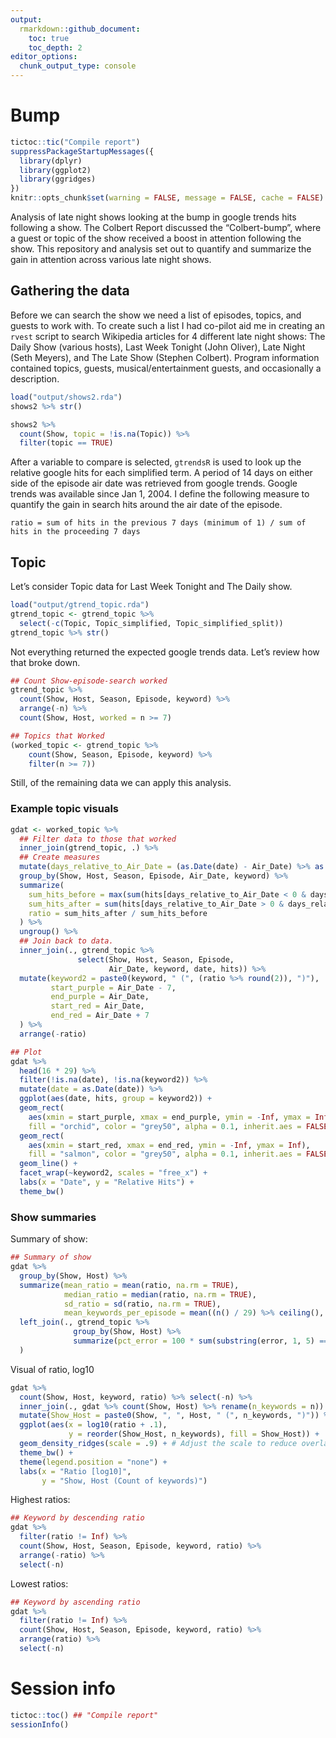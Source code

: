 ```yaml
---
output: 
  rmarkdown::github_document:
    toc: true
    toc_depth: 2
editor_options: 
  chunk_output_type: console
---
```

# Bump

```r
tictoc::tic("Compile report")
suppressPackageStartupMessages({
  library(dplyr)
  library(ggplot2)
  library(ggridges)
})
knitr::opts_chunk$set(warning = FALSE, message = FALSE, cache = FALSE)
```



Analysis of late night shows looking at the bump in google trends hits following a show. The Colbert Report discussed the "Colbert-bump", where a guest or topic of the show received a boost in attention following the show. This repository and analysis set out to quantify and summarize the gain in attention across various late night shows.

## Gathering the data

Before we can search the show we need a list of episodes, topics, and guests to work with. To create such a list I had co-pilot aid me in creating an `rvest` script to search Wikipedia articles for 4 different late night shows: The Daily Show (various hosts), Last Week Tonight (John Oliver), Late Night (Seth Meyers), and The Late Show (Stephen Colbert). Program information contained topics, guests, musical/entertainment guests, and occasionally a description.

```r
load("output/shows2.rda")
shows2 %>% str()

shows2 %>%
  count(Show, topic = !is.na(Topic)) %>%
  filter(topic == TRUE)
```

After a variable to compare is selected, `gtrendsR` is used to look up the relative google hits for each simplified term. A period of 14 days on either side of the episode air date was retrieved from google trends. Google trends was available since Jan 1, 2004. I define the following measure to quantify the gain in search hits around the air date of the episode.

```
ratio = sum of hits in the previous 7 days (minimum of 1) / sum of hits in the proceeding 7 days
```

## Topic

Let's consider Topic data for Last Week Tonight and The Daily show.

```r
load("output/gtrend_topic.rda")
gtrend_topic <- gtrend_topic %>%
  select(-c(Topic, Topic_simplified, Topic_simplified_split))
gtrend_topic %>% str()
```

Not everything returned the expected google trends data. Let's review how that broke down.

```r
## Count Show-episode-search worked
gtrend_topic %>%
  count(Show, Host, Season, Episode, keyword) %>%
  arrange(-n) %>%
  count(Show, Host, worked = n >= 7)

## Topics that Worked
(worked_topic <- gtrend_topic %>%
    count(Show, Season, Episode, keyword) %>%
    filter(n >= 7))
```

Still, of the remaining data we can apply this analysis.

### Example topic visuals

```r
gdat <- worked_topic %>%
  ## Filter data to those that worked
  inner_join(gtrend_topic, .) %>%
  ## Create measures
  mutate(days_relative_to_Air_Date = (as.Date(date) - Air_Date) %>% as.numeric()) %>%
  group_by(Show, Host, Season, Episode, Air_Date, keyword) %>%
  summarize(
    sum_hits_before = max(sum(hits[days_relative_to_Air_Date < 0 & days_relative_to_Air_Date >= -7], na.rm = TRUE), 1),
    sum_hits_after = sum(hits[days_relative_to_Air_Date > 0 & days_relative_to_Air_Date <= 7], na.rm = TRUE),
    ratio = sum_hits_after / sum_hits_before
  ) %>%
  ungroup() %>%
  ## Join back to data.
  inner_join(., gtrend_topic %>%
               select(Show, Host, Season, Episode,
                      Air_Date, keyword, date, hits)) %>%
  mutate(keyword2 = paste0(keyword, " (", (ratio %>% round(2)), ")"),
         start_purple = Air_Date - 7,
         end_purple = Air_Date,
         start_red = Air_Date,
         end_red = Air_Date + 7
  ) %>%
  arrange(-ratio)

## Plot
gdat %>%
  head(16 * 29) %>%
  filter(!is.na(date), !is.na(keyword2)) %>%
  mutate(date = as.Date(date)) %>%
  ggplot(aes(date, hits, group = keyword2)) +
  geom_rect(
    aes(xmin = start_purple, xmax = end_purple, ymin = -Inf, ymax = Inf),
    fill = "orchid", color = "grey50", alpha = 0.1, inherit.aes = FALSE) +
  geom_rect(
    aes(xmin = start_red, xmax = end_red, ymin = -Inf, ymax = Inf),
    fill = "salmon", color = "grey50", alpha = 0.1, inherit.aes = FALSE) +
  geom_line() +
  facet_wrap(~keyword2, scales = "free_x") +
  labs(x = "Date", y = "Relative Hits") +
  theme_bw()
```

### Show summaries

Summary of show:

```r
## Summary of show
gdat %>%
  group_by(Show, Host) %>%
  summarize(mean_ratio = mean(ratio, na.rm = TRUE),
            median_ratio = median(ratio, na.rm = TRUE),
            sd_ratio = sd(ratio, na.rm = TRUE),
            mean_keywords_per_episode = mean((n() / 29) %>% ceiling(), na.rm = TRUE) / n_distinct(Episode)) %>%
  left_join(., gtrend_topic %>%
              group_by(Show, Host) %>%
              summarize(pct_error = 100 * sum(substring(error, 1, 5) == "Error", na.rm = TRUE) / n())
  )
```

Visual of ratio, log10

```r
gdat %>%
  count(Show, Host, keyword, ratio) %>% select(-n) %>%
  inner_join(., gdat %>% count(Show, Host) %>% rename(n_keywords = n)) %>%
  mutate(Show_Host = paste0(Show, ", ", Host, " (", n_keywords, ")")) %>%
  ggplot(aes(x = log10(ratio + .1), 
             y = reorder(Show_Host, n_keywords), fill = Show_Host)) +
  geom_density_ridges(scale = .9) + # Adjust the scale to reduce overlap
  theme_bw() +
  theme(legend.position = "none") +
  labs(x = "Ratio [log10]",
       y = "Show, Host (Count of keywords)")
```

Highest ratios:

```r
## Keyword by descending ratio
gdat %>%
  filter(ratio != Inf) %>%
  count(Show, Host, Season, Episode, keyword, ratio) %>%
  arrange(-ratio) %>%
  select(-n)
```

Lowest ratios:

```r
## Keyword by ascending ratio
gdat %>%
  filter(ratio != Inf) %>%
  count(Show, Host, Season, Episode, keyword, ratio) %>%
  arrange(ratio) %>%
  select(-n)
```


# Session info

```r
tictoc::toc() ## "Compile report"
sessionInfo()
```

